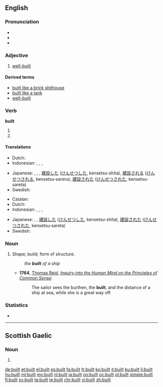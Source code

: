 ==English==

===Pronunciation===
* {{IPA|/ˈbɪlt/}}
* {{audio|en-us-built.ogg|Audio (US)}}
* {{rhymes|ɪlt}}

===Adjective===
{{en-adj|-}}

# {{context|informal|lang=en}} [[well-built]]

====Derived terms====
* [[built like a brick shithouse]]
* [[built like a tank]]
* [[well-built]]

===Verb===
'''built'''

# {{en-simple past of|build}}
# {{past participle of|build|lang=en}}

====Translations====
{{trans-top|simple past of build}}
* Dutch: {{t+|nl|bouwde}}
* Indonesian: {{t+|id|bangun|alt=membangun}}, {{t+|id|diri|alt=mendirikan}}, {{t+|id|bangun|alt=dibangun}}, {{t+|id|diri|alt=didirikan}}
{{trans-mid}}
* Japanese: {{t|ja|建てた|tr=[[たてた]], tateta}}, {{t|ja|建てられる|tr=[[たてられる]], taterareru}}, {{t|ja|建てられた|tr=[[たてられた]], taterareta}}, [[建設]]した ([[けんせつ]]した, kensetsu-shita), [[建設]]される ([[けんせつ]]される, kensetsu-sareru), [[建設]]された ([[けんせつ]]された, kensetsu-sareta)
* Swedish: {{t+|sv|byggt}}
{{trans-bottom}}

{{trans-top|past participle of build}}
* Catalan: {{t|ca|construït}}
* Dutch: {{t+|nl|gebouwd}}
* Indonesian: {{t+|id|bangun|alt=membangun}}, {{t+|id|diri|alt=mendirikan}}, {{t+|id|bangun|alt=dibangun}}, {{t+|id|diri|alt=didirikan}}
{{trans-mid}}
* Japanese: {{t|ja|建てた|tr=[[たてた]], tateta}}, {{t|ja|建てられた|tr=[[たてられた]], taterareta}}, [[建設]]した ([[けんせつ]]した, kensetsu-shita), [[建設]]された ([[けんせつ]]された, kensetsu-sareta)
* Swedish: {{t+|sv|byggd}}
{{trans-bottom}}

===Noun===
{{en-noun}}

# {{context|obsolete|lang=en}} Shape; build; form of structure.
#: ''the '''built''' of a ship''
#* '''1764''', [[w:Thomas Reid|Thomas Reid]], ''[[Inquiry into the Human Mind on the Principles of Common Sense]]'':
#*: The sailor sees the burthen, the '''built''', and the distance of a ship at sea, while she is a great way off.

===Statistics===
* {{rank|meeting|corner|spite|900|built|lower|lead|wouldn't}}

----

==Scottish Gaelic==

===Noun===
{{head|gd|noun form}} 

# {{genitive of|balt|lang=gd}}

[[de:built]]
[[et:built]]
[[el:built]]
[[es:built]]
[[fa:built]]
[[fr:built]]
[[ko:built]]
[[it:built]]
[[ku:built]]
[[li:built]]
[[hu:built]]
[[ml:built]]
[[my:built]]
[[nl:built]]
[[ja:built]]
[[no:built]]
[[oc:built]]
[[pl:built]]
[[simple:built]]
[[fi:built]]
[[sv:built]]
[[ta:built]]
[[te:built]]
[[chr:built]]
[[vi:built]]
[[zh:built]]